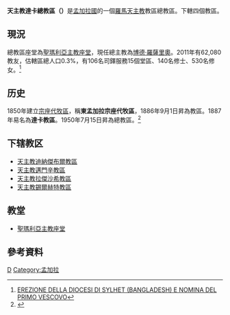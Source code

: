 {{Infobox Roman Catholic diocese
|Roman Catholic Diocese of = 天主教達卡總教區
|Latin name of diocese = Archidioecesis Dhakensis
|image = 
|caption = 
|location = [[孟加拉国|孟加拉国]]
|territory = 
|population = 62,080
|rite = [[罗马礼|罗马礼]]
|patron = 
|province = '''達卡'''
|established = 1850年（宗座代牧區）<br />1886年9月1日（教區）<br />1950年7月15日（總教區）
|cathedral = [[聖瑪利亞主教座堂_(達卡)|聖瑪利亞主教座堂]]
|co-cathedral =
|leadership = 總主教
|website = 
|pope = 
|metropolitan = [[博德·羅薩里奧|博德·羅薩里奧]]
|ordinary = 
|coadjutor archbishop =
|coadjutor bishop =
|auxiliary =
|emeritus =[[保祿·科斯塔|保祿·科斯塔]]
}}
'''天主教達卡總教區（{{lang-la|Archidioecesis Dhakensis}}）'''是[[孟加拉國|孟加拉國]]的一個[[羅馬天主教|羅馬天主教]]教區總教區。下轄四個教區。

==現況==
總教區座堂為[[聖瑪利亞主教座堂_(達卡)|聖瑪利亞主教座堂]]，現任總主教為[[博德·羅薩里奧|博德·羅薩里奧]]。2011年有62,080教友，估轄區總人口0.3%，有106名司鐸服務15個堂區、140名修士、530名修女。<ref>[http://press.catholica.va/news_services/bulletin/news/27809.php?index=27809&lang=it#EREZIONE%20DELLA%20DIOCESI%20DI%20SYLHET%20%28BANGLADESH%29%20E%20NOMINA%20DEL%20PRIMO%20VESCOVO EREZIONE DELLA DIOCESI DI SYLHET (BANGLADESH) E NOMINA DEL PRIMO VESCOVO]{{dead link|date=2017年12月 |bot=InternetArchiveBot |fix-attempted=yes }}</ref> 

==历史==
1850年建立[[宗座代牧區|宗座代牧區]]，稱'''東孟加拉宗座代牧區'''，1886年9月1日昇為教區。1887年易名為'''達卡教區'''。1950年7月15日昇為總教區。<ref>{{cite journal
|journal=[[宗座公報|宗座公報]]
|publisher=梵蒂岡出版社
|date=1951年
|volume=43
|title=''Rerum locorumque''
|page=66
|url=http://www.vatican.va/archive/aas/documents/AAS%2043%20%5B1951%5D%20-%20ocr.pdf
|access-date=2014-01-07
|archive-date=2012-08-09
|archive-url=https://www.webcitation.org/69mL2255U?url=http://www.vatican.va/archive/aas/documents/AAS%2043%20%5B1951%5D%20-%20ocr.pdf
|dead-url=no
}}</ref>

==下辖教区==
*[[天主教迪納傑布爾教區|天主教迪納傑布爾教區]]
*[[天主教邁門辛教區|天主教邁門辛教區]]
*[[天主教拉傑沙希教區|天主教拉傑沙希教區]]
*[[天主教錫爾赫特教區|天主教錫爾赫特教區]]

==教堂==
*[[聖瑪利亞主教座堂_(達卡)|聖瑪利亞主教座堂]]

==參考資料==
{{reflist}}

{{天主教孟加拉教區}}
[[Category:孟加拉国天主教教区|D]]
[[Category:孟加拉|Category:孟加拉]]